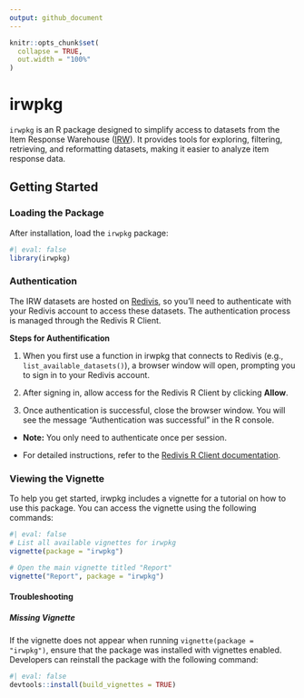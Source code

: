 ```yaml
---
output: github_document
---
```


```r
knitr::opts_chunk$set(
  collapse = TRUE,
  out.width = "100%"
)
```

# irwpkg

`irwpkg` is an R package designed to simplify access to datasets from the Item Response Warehouse ([IRW](https://datapages.github.io/irw/)). It provides tools for exploring, filtering, retrieving, and reformatting datasets, making it easier to analyze item response data.

<!-- ## Installation -->

<!-- To install the development version of `irwpkg` from [GitHub](https://github.com/): -->

<!-- ```{r} -->
<!-- #| eval: false -->
<!-- # Install the remotes package if needed -->
<!-- # install.packages("remotes") -->

<!-- # Install irwpkg from GitHub -->
<!-- remotes::install_github("hansorlee/irwpkg") -->
<!-- ``` -->

## Getting Started

### Loading the Package

After installation, load the `irwpkg` package:

```r
#| eval: false
library(irwpkg)
```

### Authentication
The IRW datasets are hosted on [Redivis](https://redivis.com), so you’ll need to authenticate with your Redivis account to access these datasets. The authentication process is managed through the Redivis R Client.

**Steps for Authentification**

1. When you first use a function in irwpkg that connects to Redivis (e.g., `list_available_datasets()`), a browser window will open, prompting you to sign in to your Redivis account.

2. After signing in, allow access for the Redivis R Client by clicking **Allow**.

3. Once authentication is successful, close the browser window. You will see the message “Authentication was successful” in the R console.


- **Note:** You only need to authenticate once per session.

- For detailed instructions, refer to the [Redivis R Client documentation](https://apidocs.redivis.com/client-libraries/redivis-r/getting-started).



### Viewing the Vignette

To help you get started, irwpkg includes a vignette for a tutorial on how to use this package. You can access the vignette using the following commands:

```r
#| eval: false
# List all available vignettes for irwpkg
vignette(package = "irwpkg")

# Open the main vignette titled "Report"
vignette("Report", package = "irwpkg")
```

<!-- #### Troubleshooting -->

<!-- If the vignette does not appear, ensure that the package was installed with vignettes enabled. You can do this by reinstalling the package: -->
<!-- ```{r} -->
<!-- #| eval: false -->
<!-- # remotes::install_github("hansorlee/irwpkg", build_vignettes = TRUE) -->
<!-- ``` -->


#### Troubleshooting

##### Missing Vignette

If the vignette does not appear when running `vignette(package = "irwpkg")`, ensure that the package was installed with vignettes enabled. Developers can reinstall the package with the following command:

```r
#| eval: false
devtools::install(build_vignettes = TRUE)
```


<!-- Please feel free to suggest additional features or report issues on the repository’s GitHub Issues page! -->
